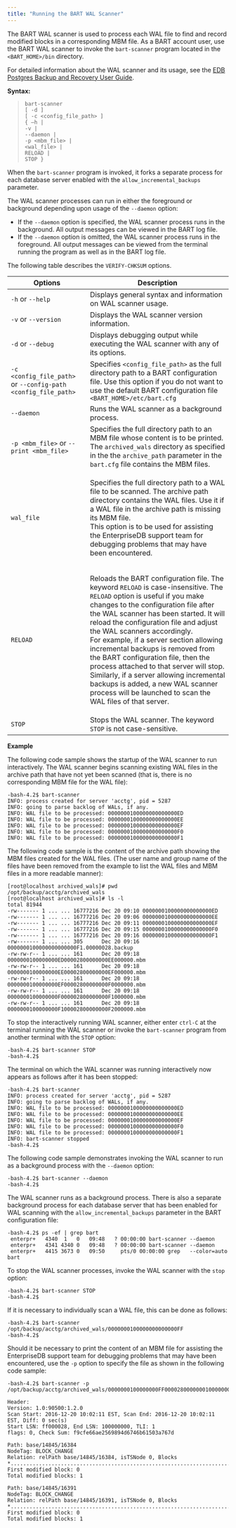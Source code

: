```yaml
---
title: "Running the BART WAL Scanner"
---
```




The BART WAL scanner is used to process each WAL file to find and record modified blocks in a corresponding MBM file. As a BART account user, use the BART WAL scanner to invoke the `bart-scanner` program located in the `<BART_HOME>/bin` directory.

For detailed information about the WAL scanner and its usage, see the [EDB Postgres Backup and Recovery User Guide](https://www.enterprisedb.com/edb-docs/).

**Syntax:**

>     bart-scanner
>     [ -d ]
>     [ -c <config_file_path> ]
>     { –h |
>     -v |
>     --daemon |
>     -p <mbm_file> |
>     <wal_file> |
>     RELOAD |
>     STOP }

When the `bart-scanner` program is invoked, it forks a separate process for each database server enabled with the `allow_incremental_backups` parameter.

The WAL scanner processes can run in either the foreground or background depending upon usage of the `--daemon` option:

-   If the `--daemon` option is specified, the WAL scanner process runs in the background. All output messages can be viewed in the BART log file.
-   If the `--daemon` option is omitted, the WAL scanner process runs in the foreground. All output messages can be viewed from the terminal running the program as well as in the BART log file.

The following table describes the `VERIFY-CHKSUM` options.

<table><thead><tr class="header"><th>Options</th><th>Description</th></tr></thead><tbody><tr class="odd"><td><code>-h</code> or <code>--help</code></td><td>Displays general syntax and information on WAL scanner usage.</td></tr><tr class="even"><td><code>-v</code> or <code>--version</code></td><td>Displays the WAL scanner version information.</td></tr><tr class="odd"><td><code>-d</code> or <code>--debug</code></td><td>Displays debugging output while executing the WAL scanner with any of its options.</td></tr><tr class="even"><td><code>-c &lt;config_file_path&gt;</code> or <code>--config-path &lt;config_file_path&gt;</code></td><td>Specifies <code>&lt;config_file_path&gt;</code> as the full directory path to a BART configuration file. Use this option if you do not want to use the default BART configuration file <code>&lt;BART_HOME&gt;/etc/bart.cfg</code></td></tr><tr class="odd"><td><code>--daemon</code></td><td>Runs the WAL scanner as a background process.</td></tr><tr class="even"><td><code>-p &lt;mbm_file&gt;</code> or <code>--print &lt;mbm_file&gt;</code></td><td>Specifies the full directory path to an MBM file whose content is to be printed. The <code>archived_wals</code> directory as specified in the the <code>archive_path</code> parameter in the <code>bart.cfg</code> file contains the MBM files.</td></tr><tr class="odd"><td><code>wal_file</code></td><td><p>Specifies the full directory path to a WAL file to be scanned. The archive path directory contains the WAL files. Use it if a WAL file in the archive path is missing its MBM file.<br />
This option is to be used for assisting the EnterpriseDB support team for debugging problems that may have been encountered.</p></td></tr><tr class="even"><td><code>RELOAD</code></td><td><p>Reloads the BART configuration file. The keyword <code>RELOAD</code> is case-insensitive. The <code>RELOAD</code> option is useful if you make changes to the configuration file after the WAL scanner has been started. It will reload the configuration file and adjust the WAL scanners accordingly.<br />
For example, if a server section allowing incremental backups is removed from the BART configuration file, then the process attached to that server will stop. Similarly, if a server allowing incremental backups is added, a new WAL scanner process will be launched to scan the WAL files of that server.</p></td></tr><tr class="odd"><td><code>STOP</code></td><td>Stops the WAL scanner. The keyword <code>STOP</code> is not case-sensitive.</td></tr></tbody></table>



**Example**

The following code sample shows the startup of the WAL scanner to run interactively. The WAL scanner begins scanning existing WAL files in the archive path that have not yet been scanned (that is, there is no corresponding MBM file for the WAL file):

    -bash-4.2$ bart-scanner
    INFO: process created for server 'acctg', pid = 5287
    INFO: going to parse backlog of WALs, if any.
    INFO: WAL file to be processed: 0000000100000000000000ED
    INFO: WAL file to be processed: 0000000100000000000000EE
    INFO: WAL file to be processed: 0000000100000000000000EF
    INFO: WAL file to be processed: 0000000100000000000000F0
    INFO: WAL file to be processed: 0000000100000000000000F1

The following code sample is the content of the archive path showing the MBM files created for the WAL files. (The user name and group name of the files have been removed from the example to list the WAL files and MBM files in a more readable manner):

    [root@localhost archived_wals]# pwd
    /opt/backup/acctg/archived_wals
    [root@localhost archived_wals]# ls -l
    total 81944
    -rw------- 1 ... ... 16777216 Dec 20 09:10 0000000100000000000000ED
    -rw------- 1 ... ... 16777216 Dec 20 09:06 0000000100000000000000EE
    -rw------- 1 ... ... 16777216 Dec 20 09:11 0000000100000000000000EF
    -rw------- 1 ... ... 16777216 Dec 20 09:15 0000000100000000000000F0
    -rw------- 1 ... ... 16777216 Dec 20 09:16 0000000100000000000000F1
    -rw------- 1 ... ... 305      Dec 20 09:16 0000000100000000000000F1.00000028.backup
    -rw-rw-r-- 1 ... ... 161      Dec 20 09:18
    0000000100000000ED00002800000000EE000000.mbm
    -rw-rw-r-- 1 ... ... 161      Dec 20 09:18
    0000000100000000EE00002800000000EF000000.mbm
    -rw-rw-r-- 1 ... ... 161      Dec 20 09:18
    0000000100000000EF00002800000000F0000000.mbm
    -rw-rw-r-- 1 ... ... 161      Dec 20 09:18
    0000000100000000F000002800000000F1000000.mbm
    -rw-rw-r-- 1 ... ... 161      Dec 20 09:18
    0000000100000000F100002800000000F2000000.mbm

To stop the interactively running WAL scanner, either enter `ctrl-C` at the terminal running the WAL scanner or invoke the `bart-scanner` program from another terminal with the `STOP` option:

    -bash-4.2$ bart-scanner STOP
    -bash-4.2$

The terminal on which the WAL scanner was running interactively now appears as follows after it has been stopped:

    -bash-4.2$ bart-scanner
    INFO: process created for server 'acctg', pid = 5287
    INFO: going to parse backlog of WALs, if any.
    INFO: WAL file to be processed: 0000000100000000000000ED
    INFO: WAL file to be processed: 0000000100000000000000EE
    INFO: WAL file to be processed: 0000000100000000000000EF
    INFO: WAL file to be processed: 0000000100000000000000F0
    INFO: WAL file to be processed: 0000000100000000000000F1
    INFO: bart-scanner stopped
    -bash-4.2$

The following code sample demonstrates invoking the WAL scanner to run as a background process with the `--daemon` option:

    -bash-4.2$ bart-scanner --daemon
    -bash-4.2$

The WAL scanner runs as a background process. There is also a separate background process for each database server that has been enabled for WAL scanning with the `allow_incremental_backups` parameter in the BART configuration file:

    -bash-4.2$ ps -ef | grep bart
     enterpr+   4340  1   0   09:48   ? 00:00:00 bart-scanner --daemon
     enterpr+   4341 4340 0   09:48   ? 00:00:00 bart-scanner --daemon
     enterpr+   4415 3673 0   09:50     pts/0 00:00:00 grep   --color=auto bart

To stop the WAL scanner processes, invoke the WAL scanner with the `stop` option:

    -bash-4.2$ bart-scanner STOP
    -bash-4.2$

If it is necessary to individually scan a WAL file, this can be done as follows:

    -bash-4.2$ bart-scanner /opt/backup/acctg/archived_wals/0000000100000000000000FF
    -bash-4.2$

Should it be necessary to print the content of an MBM file for assisting the EnterpriseDB support team for debugging problems that may have been encountered, use the `-p` option to specify the file as shown in the following code sample:

    -bash-4.2$ bart-scanner -p
    /opt/backup/acctg/archived_wals/0000000100000000FF0000280000000100000000.mbm

    Header:
    Version: 1.0:90500:1.2.0
    Scan Start: 2016-12-20 10:02:11 EST, Scan End: 2016-12-20 10:02:11 EST, Diff: 0 sec(s)
    Start LSN: ff000028, End LSN: 100000000, TLI: 1
    flags: 0, Check Sum: f9cfe66ae2569894d6746b61503a767d

    Path: base/14845/16384
    NodeTag: BLOCK_CHANGE
    Relation: relPath base/14845/16384, isTSNode 0, Blocks
    *.............................................................................
    First modified block: 0
    Total modified blocks: 1

    Path: base/14845/16391
    NodeTag: BLOCK_CHANGE
    Relation: relPath base/14845/16391, isTSNode 0, Blocks
    *..............................................................................
    First modified block: 0
    Total modified blocks: 1
